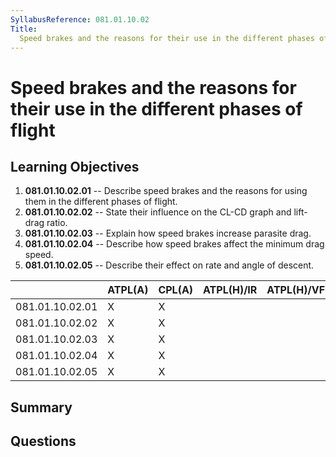 ```yaml
---
SyllabusReference: 081.01.10.02
Title:
  Speed brakes and the reasons for their use in the different phases of flight
---
```


# Speed brakes and the reasons for their use in the different phases of flight

## Learning Objectives

1. **081.01.10.02.01** -- Describe speed brakes and the reasons for using them
   in the different phases of flight.
2. **081.01.10.02.02** -- State their influence on the CL-CD graph and lift-drag
   ratio.
3. **081.01.10.02.03** -- Explain how speed brakes increase parasite drag.
4. **081.01.10.02.04** -- Describe how speed brakes affect the minimum drag
   speed.
5. **081.01.10.02.05** -- Describe their effect on rate and angle of descent.

|                 | ATPL(A) | CPL(A) | ATPL(H)/IR | ATPL(H)/VFR | CPL(H) | IR  | CBIR(A) |
| --------------- | ------- | ------ | ---------- | ----------- | ------ | --- | ------- |
| 081.01.10.02.01 | X       | X      |            |             |        |     |         |
| 081.01.10.02.02 | X       | X      |            |             |        |     |         |
| 081.01.10.02.03 | X       | X      |            |             |        |     |         |
| 081.01.10.02.04 | X       | X      |            |             |        |     |         |
| 081.01.10.02.05 | X       | X      |            |             |        |     |         |

## Summary

## Questions

